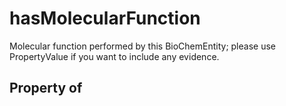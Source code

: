   

# hasMolecularFunction

Molecular function performed by this BioChemEntity; please use PropertyValue if you want to include any evidence.

## Property of



